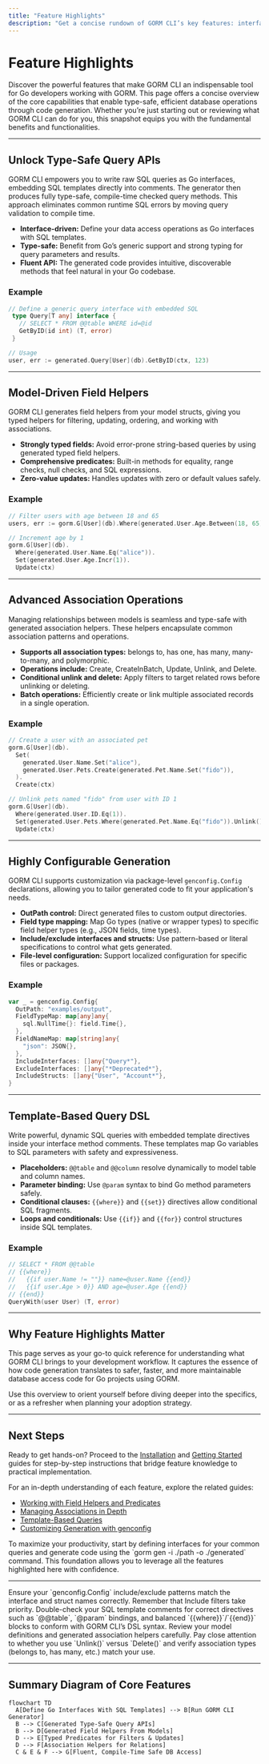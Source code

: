```yaml
---
title: "Feature Highlights"
description: "Get a concise rundown of GORM CLI’s key features: interface-driven query API generation, model-driven field helpers, advanced association operations, and configurable codegen. Ideal for newcomers needing a feature snapshot before diving deep."
---
```


# Feature Highlights

Discover the powerful features that make GORM CLI an indispensable tool for Go developers working with GORM. This page offers a concise overview of the core capabilities that enable type-safe, efficient database operations through code generation. Whether you’re just starting out or reviewing what GORM CLI can do for you, this snapshot equips you with the fundamental benefits and functionalities.

---

## Unlock Type-Safe Query APIs

GORM CLI empowers you to write raw SQL queries as Go interfaces, embedding SQL templates directly into comments. The generator then produces fully type-safe, compile-time checked query methods. This approach eliminates common runtime SQL errors by moving query validation to compile time.

- **Interface-driven:** Define your data access operations as Go interfaces with SQL templates.
- **Type-safe:** Benefit from Go’s generic support and strong typing for query parameters and results.
- **Fluent API:** The generated code provides intuitive, discoverable methods that feel natural in your Go codebase.

### Example

```go
// Define a generic query interface with embedded SQL
 type Query[T any] interface {
   // SELECT * FROM @@table WHERE id=@id
   GetByID(id int) (T, error)
 }

// Usage
user, err := generated.Query[User](db).GetByID(ctx, 123)
```

---

## Model-Driven Field Helpers

GORM CLI generates field helpers from your model structs, giving you typed helpers for filtering, updating, ordering, and working with associations.

- **Strongly typed fields:** Avoid error-prone string-based queries by using generated typed field helpers.
- **Comprehensive predicates:** Built-in methods for equality, range checks, null checks, and SQL expressions.
- **Zero-value updates:** Handles updates with zero or default values safely.

### Example

```go
// Filter users with age between 18 and 65
users, err := gorm.G[User](db).Where(generated.User.Age.Between(18, 65)).Find(ctx)

// Increment age by 1
gorm.G[User](db).
  Where(generated.User.Name.Eq("alice")).
  Set(generated.User.Age.Incr(1)).
  Update(ctx)
```

---

## Advanced Association Operations

Managing relationships between models is seamless and type-safe with generated association helpers. These helpers encapsulate common association patterns and operations.

- **Supports all association types:** belongs to, has one, has many, many-to-many, and polymorphic.
- **Operations include:** Create, CreateInBatch, Update, Unlink, and Delete.
- **Conditional unlink and delete:** Apply filters to target related rows before unlinking or deleting.
- **Batch operations:** Efficiently create or link multiple associated records in a single operation.

### Example

```go
// Create a user with an associated pet
gorm.G[User](db).
  Set(
    generated.User.Name.Set("alice"),
    generated.User.Pets.Create(generated.Pet.Name.Set("fido")),
  ).
  Create(ctx)

// Unlink pets named "fido" from user with ID 1
gorm.G[User](db).
  Where(generated.User.ID.Eq(1)).
  Set(generated.User.Pets.Where(generated.Pet.Name.Eq("fido")).Unlink()).
  Update(ctx)
```

---

## Highly Configurable Generation

GORM CLI supports customization via package-level `genconfig.Config` declarations, allowing you to tailor generated code to fit your application's needs.

- **OutPath control:** Direct generated files to custom output directories.
- **Field type mapping:** Map Go types (native or wrapper types) to specific field helper types (e.g., JSON fields, time types).
- **Include/exclude interfaces and structs:** Use pattern-based or literal specifications to control what gets generated.
- **File-level configuration:** Support localized configuration for specific files or packages.

### Example

```go
var _ = genconfig.Config{
  OutPath: "examples/output",
  FieldTypeMap: map[any]any{
    sql.NullTime{}: field.Time{},
  },
  FieldNameMap: map[string]any{
    "json": JSON{},
  },
  IncludeInterfaces: []any{"Query*"},
  ExcludeInterfaces: []any{"*Deprecated*"},
  IncludeStructs: []any{"User", "Account*"},
}
```

---

## Template-Based Query DSL

Write powerful, dynamic SQL queries with embedded template directives inside your interface method comments. These templates map Go variables to SQL parameters with safety and expressiveness.

- **Placeholders:** `@@table` and `@@column` resolve dynamically to model table and column names.
- **Parameter binding:** Use `@param` syntax to bind Go method parameters safely.
- **Conditional clauses:** `{{where}}` and `{{set}}` directives allow conditional SQL fragments.
- **Loops and conditionals:** Use `{{if}}` and `{{for}}` control structures inside SQL templates.

### Example

```go
// SELECT * FROM @@table
// {{where}}
//   {{if user.Name != ""}} name=@user.Name {{end}}
//   {{if user.Age > 0}} AND age=@user.Age {{end}}
// {{end}}
QueryWith(user User) (T, error)
```

---

## Why Feature Highlights Matter

This page serves as your go-to quick reference for understanding what GORM CLI brings to your development workflow. It captures the essence of how code generation translates to safer, faster, and more maintainable database access code for Go projects using GORM.

Use this overview to orient yourself before diving deeper into the specifics, or as a refresher when planning your adoption strategy.

---

## Next Steps

Ready to get hands-on? Proceed to the [Installation](https://gorm.io/docs/cli/installation) and [Getting Started](https://gorm.io/docs/cli/quickstart) guides for step-by-step instructions that bridge feature knowledge to practical implementation.

For an in-depth understanding of each feature, explore the related guides:

- [Working with Field Helpers and Predicates](https://gorm.io/docs/cli/field-helpers)
- [Managing Associations in Depth](https://gorm.io/docs/cli/associations)
- [Template-Based Queries](https://gorm.io/docs/cli/template-dsl)
- [Customizing Generation with genconfig](https://gorm.io/docs/cli/genconfig)


<Callout title="Tip">
To maximize your productivity, start by defining interfaces for your common queries and generate code using the `gorm gen -i ./path -o ./generated` command. This foundation allows you to leverage all the features highlighted here with confidence.
</Callout>

---

<AccordionGroup title="Common Pitfalls and Troubleshooting">
<Accordion title="Why is my generated code missing some interfaces or structs?">
Ensure your `genconfig.Config` include/exclude patterns match the interface and struct names correctly. Remember that Include filters take priority.
</Accordion>
<Accordion title="My custom SQL template DSL syntax isn’t generating code as expected">
Double-check your SQL template comments for correct directives such as `@@table`, `@param` bindings, and balanced `{{where}}`/`{{end}}` blocks to conform with GORM CLI’s DSL syntax.
</Accordion>
<Accordion title="Handling associations behaves unexpectedly in updates or creates">
Review your model definitions and generated association helpers carefully. Pay close attention to whether you use `Unlink()` versus `Delete()` and verify association types (belongs to, has many, etc.) match your use.
</Accordion>
</AccordionGroup>


---

## Summary Diagram of Core Features

```mermaid
flowchart TD
  A[Define Go Interfaces With SQL Templates] --> B[Run GORM CLI Generator]
  B --> C[Generated Type-Safe Query APIs]
  B --> D[Generated Field Helpers From Models]
  D --> E[Typed Predicates for Filters & Updates]
  D --> F[Association Helpers for Relations]
  C & E & F --> G[Fluent, Compile-Time Safe DB Access]
```